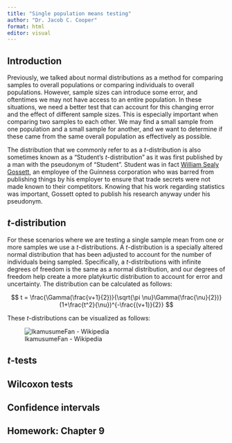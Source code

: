 ```yaml
---
title: "Single population means testing"
author: "Dr. Jacob C. Cooper"
format: html
editor: visual
---
```


## Introduction

Previously, we talked about normal distributions as a method for comparing samples to overall populations or comparing individuals to overall populations. However, sample sizes can introduce some error, and oftentimes we may not have access to an entire population. In these situations, we need a better test that can account for this changing error and the effect of different sample sizes. This is especially important when comparing two samples to each other. We may find a small sample from one population and a small sample for another, and we want to determine if these came from the same overall population as effectively as possible.

The distribution that we commonly refer to as a $t$-distribution is also sometimes known as a "Student's $t$-distribution" as it was first published by a man with the pseudonym of "Student". Student was in fact [William Sealy Gossett](https://en.wikipedia.org/wiki/William_Sealy_Gosset), an employee of the Guinness corporation who was barred from publishing things by his employer to ensure that trade secrets were not made known to their competitors. Knowing that his work regarding statistics was important, Gossett opted to publish his research anyway under his pseudonym.

## $t$-distribution

For these scenarios where we are testing a single sample mean from one or more samples we use a $t$-distributions. A $t$-distribution is a specially altered normal distribution that has been adjusted to account for the number of individuals being sampled. Specifically, a $t$-distributions with infinite degrees of freedom is the same as a normal distribution, and our degrees of freedom help create a more platykurtic distribution to account for error and uncertainty. The distribution can be calculated as follows:

$$
t = \frac{\Gamma(\frac{v+1}{2})}{\sqrt{\pi \nu}\Gamma(\frac{\nu}{2})}(1+\frac{t^2}{\nu})^{-\frac{(v+1)}{2}}
$$

These $t$-distributions can be visualized as follows:

![IkamusumeFan - Wikipedia](images/clipboard-563860681.png)

## $t$-tests

## Wilcoxon tests

## Confidence intervals

## Homework: Chapter 9
